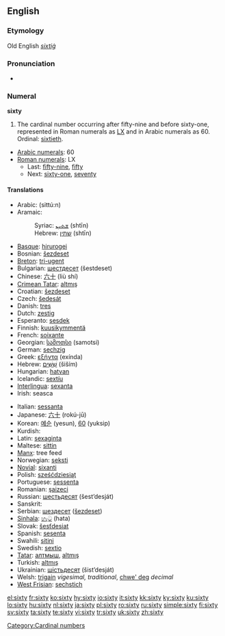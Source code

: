 ==English==

===Etymology===
Old English ''[[sixtiġ]]''

===Pronunciation===
* {{audio|en-us-sixty.ogg|Audio (US)}}

===Numeral===
'''sixty'''

# The cardinal number occurring after fifty-nine and before sixty-one, represented in Roman numerals as [[LX]] and in Arabic numerals as 60. Ordinal: [[sixtieth]].
* [[w:Arabic numerals|Arabic numerals]]: 60
* [[w:Roman numerals|Roman numerals]]: LX
** Last: [[fifty-nine]], [[fifty]]
** Next: [[sixty-one]], [[seventy]]

====Translations====
{{trans-top|cardinal number}}
* Arabic: {{Arab|[[ستون]]}} (sittú:n)
* Aramaic:
*: Syriac: [[ܫܬܝܢ]] (shtīn) {{c}}
*: Hebrew: [[שתין]] (shtīn) {{c}}
* [[Basque]]: [[hirurogei]]
* Bosnian: [[šezdeset]]
* [[Breton]]: [[tri-ugent]]
* Bulgarian: [[шестдесет]] (šestdeset)
* Chinese: [[六十]] (liù shí)
* [[Crimean Tatar]]: [[altmış#Crimean Tatar|altmış]]
* Croatian: [[šezdeset]]
* Czech: [[šedesát]]
* Danish: [[tres#Danish|tres]]
* Dutch: [[zestig]] {{f}}
* Esperanto: [[sesdek]]
* Finnish: [[kuusikymmentä]]
* French: [[soixante]] {{m}}
* Georgian: [[სამოთსი]] (samotsi)
* German: [[sechzig]] {{f}}
* Greek: [[εξήντα]] (exínda)
* Hebrew: [[שישים|שִׁשִּׁים]] (šiším) {{m|f}}
* Hungarian: [[hatvan]]
* Icelandic: [[sextíu]]
* [[Interlingua]]: [[sexanta]]
* Irish: seasca
{{trans-mid}}
* Italian: [[sessanta]]
* Japanese: [[六十]] (rokú-jū)
* Korean: [[예순]] (yesun), [[60]] (yuksip)
* Kurdish: {{KUchar|[[شه‌ست]]}}
* Latin: [[sexaginta]]
* Maltese: [[sittin]]
* [[Manx]]: tree feed
* Norwegian: [[seksti]]
* [[Novial]]: [[sixanti]]
* Polish: [[sześćdziesiąt]]
* Portuguese: [[sessenta]]
* Romanian: [[şaizeci]]
* Russian: [[шестьдесят]] (šest’desját)
* Sanskrit: {{unicode|[[ṣaṣṭi]]}}
* Serbian: [[шездесет]] ([[šezdeset]])
* [[Sinhala]]: [[හැට]] (hata)
* Slovak: [[šesťdesiat]]
* Spanish: [[sesenta]]
* Swahili: [[sitini]]
* Swedish: [[sextio]]
* [[Tatar]]: [[алтмыш#Tatar|алтмыш]], [[altmış#Tatar|altmış]]
* Turkish: [[altmış]]
* Ukrainian: [[шiстьдесят]] (šist’desját)
* Welsh: [[trigain]] ''vigesimal, traditional'', [[chwe' deg]] ''decimal''
* [[West Frisian]]: [[sechstich]]
{{trans-bottom}}

[[Category:Cardinal numbers]]

[[el:sixty]]
[[fr:sixty]]
[[ko:sixty]]
[[hy:sixty]]
[[io:sixty]]
[[it:sixty]]
[[kk:sixty]]
[[ky:sixty]]
[[ku:sixty]]
[[lo:sixty]]
[[hu:sixty]]
[[nl:sixty]]
[[ja:sixty]]
[[pl:sixty]]
[[ro:sixty]]
[[ru:sixty]]
[[simple:sixty]]
[[fi:sixty]]
[[sv:sixty]]
[[ta:sixty]]
[[te:sixty]]
[[vi:sixty]]
[[tr:sixty]]
[[uk:sixty]]
[[zh:sixty]]